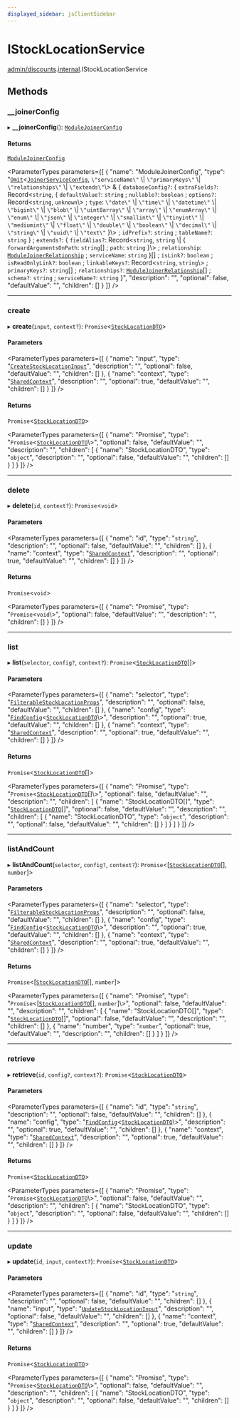 ```yaml
---
displayed_sidebar: jsClientSidebar
---
```



# IStockLocationService

[admin/discounts](../../modules/admin_discounts.mdx).[internal](../../admin_discounts/modules/admin_discounts.internal.mdx).IStockLocationService

## Methods

### \_\_joinerConfig

▸ **__joinerConfig**(): [`ModuleJoinerConfig`](../../admin_discounts/modules/admin_discounts.internal.mdx#modulejoinerconfig)

#### Returns

[`ModuleJoinerConfig`](../../admin_discounts/modules/admin_discounts.internal.mdx#modulejoinerconfig)

<ParameterTypes parameters={[
  {
    "name": "ModuleJoinerConfig",
    "type": "[`Omit`](../../admin_auth/modules/admin_auth.internal.mdx#omit)<[`JoinerServiceConfig`](admin_discounts.internal.JoinerServiceConfig.mdx), ``\"serviceName\"`` \\| ``\"primaryKeys\"`` \\| ``\"relationships\"`` \\| ``\"extends\"``\\> & { `databaseConfig?`: { `extraFields?`: Record<`string`, { `defaultValue?`: `string` ; `nullable?`: `boolean` ; `options?`: Record<`string`, `unknown`\\> ; `type`: ``\"date\"`` \\| ``\"time\"`` \\| ``\"datetime\"`` \\| ``\"bigint\"`` \\| ``\"blob\"`` \\| ``\"uint8array\"`` \\| ``\"array\"`` \\| ``\"enumArray\"`` \\| ``\"enum\"`` \\| ``\"json\"`` \\| ``\"integer\"`` \\| ``\"smallint\"`` \\| ``\"tinyint\"`` \\| ``\"mediumint\"`` \\| ``\"float\"`` \\| ``\"double\"`` \\| ``\"boolean\"`` \\| ``\"decimal\"`` \\| ``\"string\"`` \\| ``\"uuid\"`` \\| ``\"text\"``  }\\> ; `idPrefix?`: `string` ; `tableName?`: `string`  } ; `extends?`: { `fieldAlias?`: Record<`string`, `string` \\| { `forwardArgumentsOnPath`: `string`[] ; `path`: `string`  }\\> ; `relationship`: [`ModuleJoinerRelationship`](../../admin_discounts/modules/admin_discounts.internal.mdx#modulejoinerrelationship) ; `serviceName`: `string`  }[] ; `isLink?`: `boolean` ; `isReadOnlyLink?`: `boolean` ; `linkableKeys?`: Record<`string`, `string`\\> ; `primaryKeys?`: `string`[] ; `relationships?`: [`ModuleJoinerRelationship`](../../admin_discounts/modules/admin_discounts.internal.mdx#modulejoinerrelationship)[] ; `schema?`: `string` ; `serviceName?`: `string`  }",
    "description": "",
    "optional": false,
    "defaultValue": "",
    "children": []
  }
]} />

___

### create

▸ **create**(`input`, `context?`): `Promise`<[`StockLocationDTO`](../../admin_discounts/modules/admin_discounts.internal.mdx#stocklocationdto)\>

#### Parameters

<ParameterTypes parameters={[
  {
    "name": "input",
    "type": "[`CreateStockLocationInput`](../../admin_discounts/modules/admin_discounts.internal.mdx#createstocklocationinput)",
    "description": "",
    "optional": false,
    "defaultValue": "",
    "children": []
  },
  {
    "name": "context",
    "type": "[`SharedContext`](../../admin_discounts/modules/admin_discounts.internal.mdx#sharedcontext)",
    "description": "",
    "optional": true,
    "defaultValue": "",
    "children": []
  }
]} />

#### Returns

`Promise`<[`StockLocationDTO`](../../admin_discounts/modules/admin_discounts.internal.mdx#stocklocationdto)\>

<ParameterTypes parameters={[
  {
    "name": "Promise",
    "type": "`Promise`<[`StockLocationDTO`](../../admin_discounts/modules/admin_discounts.internal.mdx#stocklocationdto)\\>",
    "optional": false,
    "defaultValue": "",
    "description": "",
    "children": [
      {
        "name": "StockLocationDTO",
        "type": "`object`",
        "description": "",
        "optional": false,
        "defaultValue": "",
        "children": []
      }
    ]
  }
]} />

___

### delete

▸ **delete**(`id`, `context?`): `Promise`<`void`\>

#### Parameters

<ParameterTypes parameters={[
  {
    "name": "id",
    "type": "`string`",
    "description": "",
    "optional": false,
    "defaultValue": "",
    "children": []
  },
  {
    "name": "context",
    "type": "[`SharedContext`](../../admin_discounts/modules/admin_discounts.internal.mdx#sharedcontext)",
    "description": "",
    "optional": true,
    "defaultValue": "",
    "children": []
  }
]} />

#### Returns

`Promise`<`void`\>

<ParameterTypes parameters={[
  {
    "name": "Promise",
    "type": "`Promise`<`void`\\>",
    "optional": false,
    "defaultValue": "",
    "description": "",
    "children": []
  }
]} />

___

### list

▸ **list**(`selector`, `config?`, `context?`): `Promise`<[`StockLocationDTO`](../../admin_discounts/modules/admin_discounts.internal.mdx#stocklocationdto)[]\>

#### Parameters

<ParameterTypes parameters={[
  {
    "name": "selector",
    "type": "[`FilterableStockLocationProps`](../../admin_discounts/modules/admin_discounts.internal.mdx#filterablestocklocationprops)",
    "description": "",
    "optional": false,
    "defaultValue": "",
    "children": []
  },
  {
    "name": "config",
    "type": "[`FindConfig`](admin_discounts.internal.FindConfig.mdx)<[`StockLocationDTO`](../../admin_discounts/modules/admin_discounts.internal.mdx#stocklocationdto)\\>",
    "description": "",
    "optional": true,
    "defaultValue": "",
    "children": []
  },
  {
    "name": "context",
    "type": "[`SharedContext`](../../admin_discounts/modules/admin_discounts.internal.mdx#sharedcontext)",
    "description": "",
    "optional": true,
    "defaultValue": "",
    "children": []
  }
]} />

#### Returns

`Promise`<[`StockLocationDTO`](../../admin_discounts/modules/admin_discounts.internal.mdx#stocklocationdto)[]\>

<ParameterTypes parameters={[
  {
    "name": "Promise",
    "type": "`Promise`<[`StockLocationDTO`](../../admin_discounts/modules/admin_discounts.internal.mdx#stocklocationdto)[]\\>",
    "optional": false,
    "defaultValue": "",
    "description": "",
    "children": [
      {
        "name": "StockLocationDTO[]",
        "type": "[`StockLocationDTO`](../../admin_discounts/modules/admin_discounts.internal.mdx#stocklocationdto)[]",
        "optional": false,
        "defaultValue": "",
        "description": "",
        "children": [
          {
            "name": "StockLocationDTO",
            "type": "`object`",
            "description": "",
            "optional": false,
            "defaultValue": "",
            "children": []
          }
        ]
      }
    ]
  }
]} />

___

### listAndCount

▸ **listAndCount**(`selector`, `config?`, `context?`): `Promise`<[[`StockLocationDTO`](../../admin_discounts/modules/admin_discounts.internal.mdx#stocklocationdto)[], `number`]\>

#### Parameters

<ParameterTypes parameters={[
  {
    "name": "selector",
    "type": "[`FilterableStockLocationProps`](../../admin_discounts/modules/admin_discounts.internal.mdx#filterablestocklocationprops)",
    "description": "",
    "optional": false,
    "defaultValue": "",
    "children": []
  },
  {
    "name": "config",
    "type": "[`FindConfig`](admin_discounts.internal.FindConfig.mdx)<[`StockLocationDTO`](../../admin_discounts/modules/admin_discounts.internal.mdx#stocklocationdto)\\>",
    "description": "",
    "optional": true,
    "defaultValue": "",
    "children": []
  },
  {
    "name": "context",
    "type": "[`SharedContext`](../../admin_discounts/modules/admin_discounts.internal.mdx#sharedcontext)",
    "description": "",
    "optional": true,
    "defaultValue": "",
    "children": []
  }
]} />

#### Returns

`Promise`<[[`StockLocationDTO`](../../admin_discounts/modules/admin_discounts.internal.mdx#stocklocationdto)[], `number`]\>

<ParameterTypes parameters={[
  {
    "name": "Promise",
    "type": "`Promise`<[[`StockLocationDTO`](../../admin_discounts/modules/admin_discounts.internal.mdx#stocklocationdto)[], `number`]\\>",
    "optional": false,
    "defaultValue": "",
    "description": "",
    "children": [
      {
        "name": "StockLocationDTO[]",
        "type": "[`StockLocationDTO`](../../admin_discounts/modules/admin_discounts.internal.mdx#stocklocationdto)[]",
        "optional": false,
        "defaultValue": "",
        "description": "",
        "children": []
      },
      {
        "name": "number",
        "type": "`number`",
        "optional": true,
        "defaultValue": "",
        "description": "",
        "children": []
      }
    ]
  }
]} />

___

### retrieve

▸ **retrieve**(`id`, `config?`, `context?`): `Promise`<[`StockLocationDTO`](../../admin_discounts/modules/admin_discounts.internal.mdx#stocklocationdto)\>

#### Parameters

<ParameterTypes parameters={[
  {
    "name": "id",
    "type": "`string`",
    "description": "",
    "optional": false,
    "defaultValue": "",
    "children": []
  },
  {
    "name": "config",
    "type": "[`FindConfig`](admin_discounts.internal.FindConfig.mdx)<[`StockLocationDTO`](../../admin_discounts/modules/admin_discounts.internal.mdx#stocklocationdto)\\>",
    "description": "",
    "optional": true,
    "defaultValue": "",
    "children": []
  },
  {
    "name": "context",
    "type": "[`SharedContext`](../../admin_discounts/modules/admin_discounts.internal.mdx#sharedcontext)",
    "description": "",
    "optional": true,
    "defaultValue": "",
    "children": []
  }
]} />

#### Returns

`Promise`<[`StockLocationDTO`](../../admin_discounts/modules/admin_discounts.internal.mdx#stocklocationdto)\>

<ParameterTypes parameters={[
  {
    "name": "Promise",
    "type": "`Promise`<[`StockLocationDTO`](../../admin_discounts/modules/admin_discounts.internal.mdx#stocklocationdto)\\>",
    "optional": false,
    "defaultValue": "",
    "description": "",
    "children": [
      {
        "name": "StockLocationDTO",
        "type": "`object`",
        "description": "",
        "optional": false,
        "defaultValue": "",
        "children": []
      }
    ]
  }
]} />

___

### update

▸ **update**(`id`, `input`, `context?`): `Promise`<[`StockLocationDTO`](../../admin_discounts/modules/admin_discounts.internal.mdx#stocklocationdto)\>

#### Parameters

<ParameterTypes parameters={[
  {
    "name": "id",
    "type": "`string`",
    "description": "",
    "optional": false,
    "defaultValue": "",
    "children": []
  },
  {
    "name": "input",
    "type": "[`UpdateStockLocationInput`](../../admin_discounts/modules/admin_discounts.internal.mdx#updatestocklocationinput)",
    "description": "",
    "optional": false,
    "defaultValue": "",
    "children": []
  },
  {
    "name": "context",
    "type": "[`SharedContext`](../../admin_discounts/modules/admin_discounts.internal.mdx#sharedcontext)",
    "description": "",
    "optional": true,
    "defaultValue": "",
    "children": []
  }
]} />

#### Returns

`Promise`<[`StockLocationDTO`](../../admin_discounts/modules/admin_discounts.internal.mdx#stocklocationdto)\>

<ParameterTypes parameters={[
  {
    "name": "Promise",
    "type": "`Promise`<[`StockLocationDTO`](../../admin_discounts/modules/admin_discounts.internal.mdx#stocklocationdto)\\>",
    "optional": false,
    "defaultValue": "",
    "description": "",
    "children": [
      {
        "name": "StockLocationDTO",
        "type": "`object`",
        "description": "",
        "optional": false,
        "defaultValue": "",
        "children": []
      }
    ]
  }
]} />
